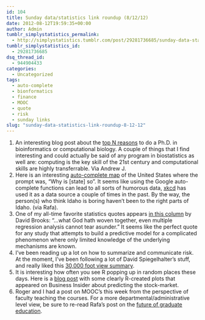```yaml
---
id: 104
title: Sunday data/statistics link roundup (8/12/12)
date: 2012-08-12T19:59:35+00:00
author: Admin
tumblr_simplystatistics_permalink:
  - http://simplystatistics.tumblr.com/post/29281736685/sunday-data-statistics-link-roundup-8-12-12
tumblr_simplystatistics_id:
  - 29281736685
dsq_thread_id:
  - 944904433
categories:
  - Uncategorized
tags:
  - auto-complete
  - bionformatics
  - finance
  - MOOC
  - quote
  - risk
  - sunday links
slug: "sunday-data-statistics-link-roundup-8-12-12"
---
```

  1. An interesting blog post about the <a href="http://caseybergman.wordpress.com/2012/07/31/top-n-reasons-to-do-a-ph-d-or-post-doc-in-bioinformaticscomputational-biology/" target="_blank">top N reasons</a> to do a Ph.D. in bioinformatics or computational biology. A couple of things that I find interesting and could actually be said of any program in biostatistics as well are: computing is the key skill of the 21st century and computational skills are highly transferrable. Via Andrew J. 
  2. Here is an interesting <a href="http://blog.noupsi.de/post/28896819324/why-are-americans-so" target="_blank">auto-complete map</a> of the United States where the prompt was, &#8220;Why is [state] so&#8221;. It seems like using the Google auto-complete functions can lead to all sorts of humorous data, <a href="http://xkcd.com/715/" target="_blank">xkcd</a> has used it as a data source a couple of times in the past. By the way, the person(s) who think Idaho is boring haven&#8217;t been to the right parts of Idaho. (via Rafa). 
  3. One of my all-time favorite statistics quotes appears <a href="http://mobile.nytimes.com/2012/08/03/opinion/brooks-the-credit-illusion.xml" target="_blank">in this column</a> by David Brooks: &#8220;&#8230;<span>what God hath woven together, even multiple regression analysis cannot tear asunder.&#8221; It seems like the perfect quote for any study that attempts to build a predictive model for a complicated phenomenon where only limited knowledge of the underlying mechanisms are known. </span>
  4. <span>I&#8217;ve been reading up a lot on how to summarize and communicate risk. At the moment, I&#8217;ve been following a lot of David Spiegelhalter&#8217;s stuff, and really liked this <a href="http://plus.maths.org/content/understanding-uncertainty-2845-ways-spinning-risk-0" target="_blank">30,000 foot view summary</a>.</span>
  5. <span>It is interesting how often you see R popping up in random places these days. Here is a <a href="http://www.businessinsider.com/what-actually-predicts-the-stock-market-2012-8" target="_blank">blog post</a> with some clearly R-created plots that appeared on Business Insider about predicting the stock-market. </span>
  6. <span>Roger and I had a post on MOOC&#8217;s this week from the perspective of faculty teaching the courses. For a more departmental/administrative level view, be sure to re-read Rafa&#8217;s post on the <a href="http://simplystatistics.org/post/10764298034/the-future-of-graduate-education" target="_blank">future of graduate education</a>. </span>
